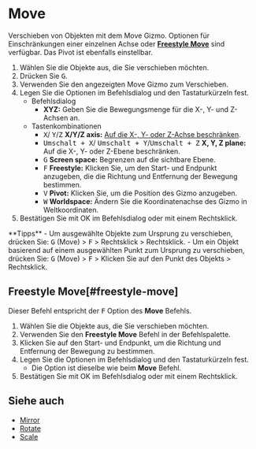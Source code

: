
# Move

<Reference shortcut="G" command="Move" button="Links von der Befehlsleiste" />

Verschieben von Objekten mit dem Move Gizmo. Optionen für Einschränkungen einer einzelnen Achse oder [**Freestyle Move**](#freestyle-move) sind verfügbar. Das Pivot ist ebenfalls einstellbar.

1. Wählen Sie die Objekte aus, die Sie verschieben möchten.
2. Drücken Sie <kbd>G</kbd>.
3. Verwenden Sie den angezeigten Move Gizmo zum Verschieben.
4. Legen Sie die Optionen im Befehlsdialog und den Tastaturkürzeln fest.
   - <Kst>Befehlsdialog</Kst>
      - **XYZ:** Geben Sie die Bewegungsmenge für die X-, Y- und Z-Achsen an.
   - <Kst>Tastenkombinationen</Kst>
      - <kbd>X</kbd>/ <kbd>Y</kbd>/<kbd>Z</kbd> **X/Y/Z axis:** [Auf die X-, Y- oder Z-Achse beschränken](./sketching-essentials#constrain-to-an-axis).
      - <kbd>Umschalt + X</kbd>/ <kbd>Umschalt + Y</kbd>/<kbd>Umschalt + Z</kbd> **X, Y, Z plane:** Auf die X-, Y- oder Z-Ebene beschränken.
      - <kbd>G</kbd> **Screen space:** Begrenzen auf die sichtbare Ebene.
      - <kbd>F</kbd> **Freestyle:** Klicken Sie, um den Start- und Endpunkt anzugeben, die die Richtung und Entfernung der Bewegung bestimmen.
      - <kbd>V</kbd> **Pivot:** Klicken Sie, um die Position des Gizmo anzugeben.
      - <kbd>W</kbd> **Worldspace:** Ändern Sie die Koordinatenachse des Gizmo in Weltkoordinaten.
4. Bestätigen Sie mit OK im Befehlsdialog oder mit einem Rechtsklick.

<Callout type="info" emoji="💡">
**Tipps**
- Um ausgewählte Objekte zum Ursprung zu verschieben, drücken Sie: <kbd>G</kbd> (Move) > <kbd>F</kbd> > Rechtsklick > Rechtsklick.
- Um ein Objekt basierend auf einem ausgewählten Punkt zum Ursprung zu verschieben, drücken Sie: <kbd>G</kbd> (Move) > <kbd>F</kbd> > Klicken Sie auf den Punkt des Objekts > Rechtsklick.
</Callout>

## Freestyle Move[#freestyle-move]

Dieser Befehl entspricht der <kbd>F</kbd> Option des **Move** Befehls.

1. Wählen Sie die Objekte aus, die Sie verschieben möchten.
2. Verwenden Sie den **Freestyle Move** Befehl in der Befehlspalette.
3. Klicken Sie auf den Start- und Endpunkt, um die Richtung und Entfernung der Bewegung zu bestimmen.
4. Legen Sie die Optionen im Befehlsdialog und den Tastaturkürzeln fest.
   - Die Option ist dieselbe wie beim **Move** Befehl.
4. Bestätigen Sie mit OK im Befehlsdialog oder mit einem Rechtsklick.

<VideoPlayer fileName="freestyle-move"/>

## Siehe auch
- [Mirror](./mirror)
- [Rotate](./rotate)
- [Scale](./scale)